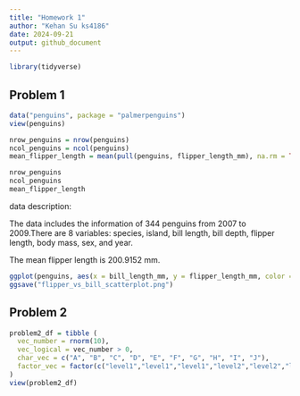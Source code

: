 ```yaml
---
title: "Homework 1"
author: "Kehan Su ks4186"
date: 2024-09-21
output: github_document
---
```


```r
library(tidyverse)
```

## Problem 1


```r
data("penguins", package = "palmerpenguins")
view(penguins)
```

```r
nrow_penguins = nrow(penguins)
ncol_penguins = ncol(penguins)
mean_flipper_length = mean(pull(penguins, flipper_length_mm), na.rm = TRUE)

nrow_penguins
ncol_penguins
mean_flipper_length
```

data description:

The data includes the information of 344 penguins from 2007 to 2009.There are 8 variables: species, island, bill length, bill depth, flipper length, body mass, sex, and year.

The mean flipper length is 200.9152 mm.

```r
ggplot(penguins, aes(x = bill_length_mm, y = flipper_length_mm, color = species)) + geom_point()
ggsave("flipper_vs_bill_scatterplot.png")
```


## Problem 2
```r
problem2_df = tibble (
  vec_number = rnorm(10),
  vec_logical = vec_number > 0,
  char_vec = c("A", "B", "C", "D", "E", "F", "G", "H", "I", "J"),
  factor_vec = factor(c("level1","level1","level1","level2","level2","level2","level2","level3","level3","level3"))
)
view(problem2_df)
```

